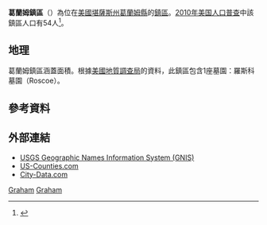{{noteTA
|G1=USState
}}
{{Infobox settlement
|official_name = 葛蘭姆鎮區
|native_name = Graham Township
|settlement_type = 鎮區
|image_map = Map highlighting Graham Township, Graham County, Kansas.svg
|mapsize = 
|map_caption = 葛蘭姆鎮區在葛蘭姆縣的位置
|coordinates_display = inline,title
|coordinates_region = US-KS
|subdivision_type = [[世界政區索引|國家]]
|subdivision_name = [[美国|美国]]
|subdivision_type1 = [[美國行政區劃|州]]
|subdivision_name1 = [[堪薩斯州|堪薩斯州]]
|subdivision_type2 = [[堪薩斯州縣份列表|縣]]
|subdivision_name2 = [[葛蘭姆縣_(堪薩斯州)|葛蘭姆縣]]
|area_total_km2 = 186.04
|area_land_km2 = 186
|area_water_km2 = 0.04
|area_total_sq_mi = 71.83
|area_land_sq_mi = 71.81
|area_water_sq_mi = 0.02
|area_water_percent = 0.02
|population_as_of = [[2010年美国人口普查|2010]]
|population_footnotes = 
|population_total = 54
|population_density_km2 = auto
|elevation_footnotes = 
|elevation_m = 727
|elevation_ft = 2385
|latd = 39
|latm = 32
|lats = 15
|latNS = N
|longd = 99
|longm = 49
|longs = 01
|longEW = W
|blank_name = [[地名信息系统|GNIS]] feature ID
|blank_info = [http://geonames.usgs.gov/pls/gnispublic/f?p=gnispq:3:::NO::P3_FID:0472119 0472119]
|website = 
|footnotes = 
}}

'''葛蘭姆鎮區'''（{{lang-en|'''Graham Township'''}}）為位在[[美國|美國]][[堪薩斯州|堪薩斯州]][[葛蘭姆縣_(堪薩斯州)|葛蘭姆縣]]的[[行政鎮區|鎮區]]。[[2010年美国人口普查|2010年美国人口普查]]中該鎮區人口有54人<ref>{{cite web|url=http://www.census.gov/geo/www/gazetteer/gazetteer2010.html|title=2010 Census Gazetteer Files|publisher=[[美国人口调查局|美国人口调查局]]|accessdate=2012-10-08|archive-url=https://web.archive.org/web/20121021075704/http://www.census.gov/geo/www/gazetteer/gazetteer2010.html|archive-date=2012-10-21|dead-url=yes}}</ref>。

==地理==
葛蘭姆鎮區涵蓋面積{{convert|186.04|km2|sqmi}}。根據[[美國地質調查局|美國地質調查局]]的資料，此鎮區包含1座墓園：羅斯科墓園（Roscoe）。

==參考資料==
{{reflist}}

==外部連結==
* [http://geonames.usgs.gov/domestic/index.html USGS Geographic Names Information System (GNIS)] {{Wayback|url=http://geonames.usgs.gov/domestic/index.html |date=20190428150204 }}
* [https://web.archive.org/web/20080723112151/http://www.us-counties.com/localgov/kansas.html US-Counties.com]
* [http://www.city-data.com/township/Graham-Graham-KS.html City-Data.com]

{{葛蘭姆縣 (堪薩斯州)}}

[[Category:葛蘭姆縣鎮區_(堪薩斯州)|Graham]]
[[Category:堪薩斯州鎮區|Graham]]

{{Kansas-geo-stub}}
